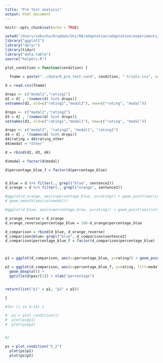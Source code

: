 ```yaml
---
title: "Pre Test analysis"
output: html_document
---
```


```r
knitr::opts_chunk$set(echo = TRUE)
```

```r

setwd("/Users/sebschu/Dropbox/Uni/RA/adaptation/adaptation/experiments/0_pre_test/analysis/")
library("ggplot2")
library("dplyr")
library(tidyr)
library("data.table")
source("helpers.R")

```

```r

plot_condition = function(condition) {

  fname = paste("../data/0_pre_test-cond", condition, "-trials.csv", sep="")
  
d = read.csv(fname)

drops <- c("modal1","rating1")
d2 = d[ , !(names(d) %in% drops)]
setnames(d2, old=c("rating2","modal2"), new=c("rating", "modal"))

drops <- c("modal2","rating2")
d3 = d[ , !(names(d) %in% drops)]
setnames(d3, old=c("rating1","modal1"), new=c("rating", "modal"))

drops <- c("modal2", "rating2", "modal1", "rating1")
d4 = d[ , !(names(d) %in% drops)]
d4$rating = d4$rating_other
d4$modal = "other"

d = rbind(d2, d3, d4)

d$modal = factor(d$modal)

d$percentage_blue_f = factor(d$percentage_blue)


d_blue = d %>% filter(., grepl("blue", sentence2))
d_orange = d %>% filter(., grepl("orange", sentence2))

#ggplot(d_orange, aes(x=percentage_blue, y=rating)) + geom_point(aes(col=modal)) +
# geom_smooth(aes(col=modal))

#ggplot(d_blue, aes(x=percentage_blue, y=rating)) + geom_point(aes(col=modal)) +  geom_smooth(aes(col=modal))

d_orange_reverse = d_orange
d_orange_reverse$percentage_blue = 100-d_orange$percentage_blue

d_comparison = rbind(d_blue, d_orange_reverse)
d_comparison$blue= grepl("blue", d_comparison$sentence2)
d_comparison$percentage_blue_f = factor(d_comparison$percentage_blue)



p1 = ggplot(d_comparison, aes(x=percentage_blue, y=rating)) + geom_point(aes(col=modal)) +  geom_smooth(aes(col=modal,linetype=blue)) + ggtitle(d$pair[1]) + xlab("percentage")

p2 = ggplot(d_comparison, aes(x=percentage_blue_f, y=rating, fill=modal)) + 
  geom_boxplot() +
  ggtitle(d$pair[1]) + xlab("percentage")


return(list("p1" = p1, "p2" = p2))

}

```


```r

#for (i in 0:14) {

#  ps = plot_condition(i)
#  plot(ps$p1)
#  plot(ps$p2)


#}

ps = plot_condition("5_2")
  plot(ps$p1)
  plot(ps$p2)

```